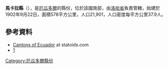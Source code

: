 '''馬卡拉縣'''（{{lang-es|Cantón Macará}}），是[[厄瓜多爾|厄瓜多爾]]的縣份，位於該國南部，由[[洛哈省|洛哈省]]負責管轄，始建於1902年9月22日，面積578平方公里，人口21,901，人口密度每平方公里37.9人。

==參考資料==
*[http://www.statoids.com/yec.html Cantons of Ecuador] {{Wayback|url=http://www.statoids.com/yec.html |date=20110628180130 }} at statoids.com
*[http://www.ecuadorencifras.gob.ec/resultados/] {{Wayback|url=http://www.ecuadorencifras.gob.ec/resultados/ |date=20170724030253 }}

{{coord|4|23||S|79|57||W|display=title}}

{{厄瓜多爾縣份}}

[[Category:厄瓜多爾縣份|Category:厄瓜多爾縣份]]


{{Ecuador-geo-stub}}
